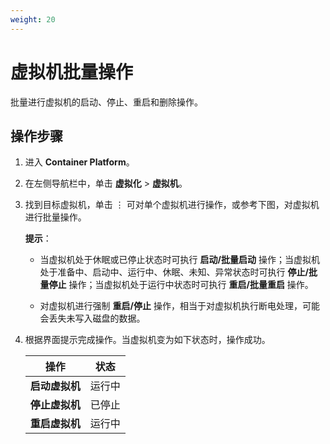 ```yaml
---
weight: 20
---
```


# 虚拟机批量操作

批量进行虚拟机的启动、停止、重启和删除操作。

## 操作步骤

1. 进入 **Container Platform**。

1. 在左侧导航栏中，单击 **虚拟化** > **虚拟机**。

2. 找到目标虚拟机，单击 ⋮ 可对单个虚拟机进行操作，或参考下图，对虚拟机进行批量操作。

    **提示**：
    
    * 当虚拟机处于休眠或已停止状态时可执行 **启动/批量启动** 操作；当虚拟机处于准备中、启动中、运行中、休眠、未知、异常状态时可执行 **停止/批量停止** 操作；当虚拟机处于运行中状态时可执行 **重启/批量重启** 操作。

    * 对虚拟机进行强制 **重启/停止** 操作，相当于对虚拟机执行断电处理，可能会丢失未写入磁盘的数据。  

11. 根据界面提示完成操作。当虚拟机变为如下状态时，操作成功。
    
    |操作| 状态 |
    | --- | --- |
    |**启动虚拟机**| 运行中 |
    |**停止虚拟机**| 已停止 |
    |**重启虚拟机**| 运行中 |
